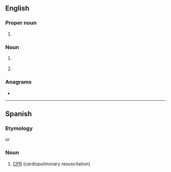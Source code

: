 ==English==
{{wikipedia}}

===Proper noun===
{{en-proper noun}}

# {{lb|en|politics}} {{initialism of|en|{{w|Revolutionary Communist Party}}}}

===Noun===
{{en-noun}}

# {{lb|en|mechanical engineering}} {{initialism of|en|{{w|reinforced concrete pipe}}}}
# {{lb|en|software}} {{initialism of|en|w:rich client platform}}

===Anagrams===
* {{anagrams|en|a=cpr|CPR|CRP|P.R.C.|PCR|PCr|PRC|RPC}}

----

==Spanish==

===Etymology===
{{initialism of|es|[[reanimación cardiopulmonar]]}} or {{initialism of|es|[[resucitación cardiopulmonar]]}}

===Noun===
{{head|es|noun}}

# [[CPR]] (cardiopulmonary resuscitation)